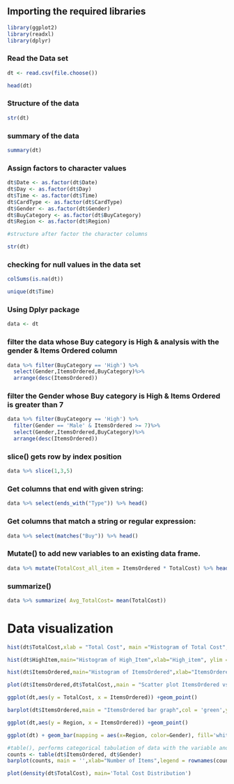 ## Importing the required libraries

```{r}
library(ggplot2)
library(readxl)
library(dplyr)
```

### Read the Data set

```{r}
dt <- read.csv(file.choose())
```

```{r}
head(dt)
```

### Structure of the data

```{r}
str(dt)
```

### summary of the data

```{r}
summary(dt)
```

### Assign factors to character values

```{r}
dt$Date <- as.factor(dt$Date)
dt$Day <- as.factor(dt$Day)
dt$Time <- as.factor(dt$Time)
dt$CardType <- as.factor(dt$CardType)
dt$Gender <- as.factor(dt$Gender)
dt$BuyCategory <- as.factor(dt$BuyCategory)
dt$Region <- as.factor(dt$Region)
```

```{r}
#structure after factor the character columns
```

```{r}
str(dt)
```

### checking for null values in the data set

```{r}
colSums(is.na(dt))
```

```{r}
unique(dt$Time)
```

### Using Dplyr package

```{r}
data <- dt
```

### filter the data whose Buy category is High & analysis with the gender & Items Ordered column

```{r}
data %>% filter(BuyCategory == 'High') %>%
  select(Gender,ItemsOrdered,BuyCategory)%>%
  arrange(desc(ItemsOrdered))
```

### filter the Gender whose Buy category is High & Items Ordered is greater than 7

```{r}
data %>% filter(BuyCategory == 'High') %>%
  filter(Gender == 'Male' & ItemsOrdered >= 7)%>%
  select(Gender,ItemsOrdered,BuyCategory)%>%
  arrange(desc(ItemsOrdered))
```

### slice() gets row by index position

```{r}
data %>% slice(1,3,5)
```

### Get columns that end with given string:

```{r}
data %>% select(ends_with("Type")) %>% head()
```

### Get columns that match a string or regular expression:

```{r}
data %>% select(matches("Buy")) %>% head()
```

### Mutate() to add new variables to an existing data frame.

```{r}
data %>% mutate(TotalCost_all_item = ItemsOrdered * TotalCost) %>% head()
```

### summarize()

```{r}
data %>% summarize( Avg_TotalCost= mean(TotalCost))
```

# Data visualization

```{r}
hist(dt$TotalCost,xlab = "Total Cost", main ="Histogram of Total Cost",ylim = c(0,150))
```

```{r}
hist(dt$HighItem,main="Histogram of High_Item",xlab="High_item", ylim = c(0,200))
```

```{r}
hist(dt$ItemsOrdered,main="Histogram of ItemsOrdered",xlab="ItemsOrdered",ylim = c(0,200),xlim = c(0,12))
```

```{r}
plot(dt$ItemsOrdered,dt$TotalCost,,main = "Scatter plot ItemsOrdered vs TotalCost",xlab = "ItemsOrdered",ylab = "TotalCost", type= "p")
```

```{r}
ggplot(dt,aes(y = TotalCost, x = ItemsOrdered)) +geom_point()
```

```{r}
barplot(dt$ItemsOrdered,main = "ItemsOrdered bar graph",col = 'green',ylim = c(0,15))
```

```{r}
ggplot(dt,aes(y = Region, x = ItemsOrdered)) +geom_point()
```

```{r}
ggplot(dt) + geom_bar(mapping = aes(x=Region, color=Gender), fill='white', position='dodge')
```

```{r}
#table(), performs categorical tabulation of data with the variable and its frequency
counts <- table(dt$ItemsOrdered, dt$Gender)
barplot(counts, main = '',xlab="Number of Items",legend = rownames(counts),ylim = c(0,250))
```

```{r}
plot(density(dt$TotalCost), main='Total Cost Distribution')
```
